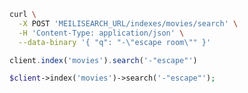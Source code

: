 <CodeGroup>

```bash cURL
curl \
  -X POST 'MEILISEARCH_URL/indexes/movies/search' \
  -H 'Content-Type: application/json' \
  --data-binary '{ "q": "-\"escape room\"" }'
```

```javascript JS
client.index('movies').search('-"escape"')
```

```php PHP
$client->index('movies')->search('-"escape"');
```
</CodeGroup>